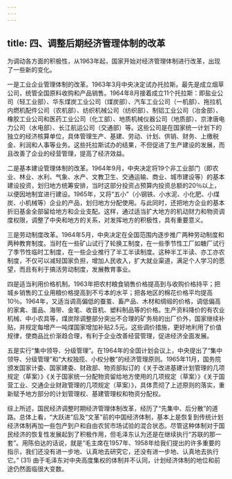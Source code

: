 ```yaml
---
---
---
```

title: 四、调整后期经济管理体制的改革
---




为调动各方面的积极性，从1963年起，国家开始对经济管理体制进行改革，出现了一些新的变化。

一是工业企业管理体制的改革。1963年3月中央决定试办托拉斯。最先是成立烟草公司，统管全国原料收购和产品销售。1964年8月接着成立11个托拉斯：即盐业公司（轻工业部）、华东煤炭工业公司（煤炭部）、汽车工业公司（一机部）、拖拉机内燃机配件公司（农机部）、纺织机械公司（纺织部）、制铝工业公司（冶金部）、橡胶工业公司和医药工业公司（化工部）、地质机械仪器公司（地质部）、京津唐电力公司（水电部）、长江航运公司（交通部）等。这些公司是在国家统一计划下的独立的经济核算单位，具体管理生产、基建、劳动、计划、供销、财务、上缴税金、利润和人事等业务。这些托拉斯试办的结果，不但促进了生产建设的发展，而且改善了企业的经营管理，提高了经济效益。

二是基本建设管理体制的改革。1964年9月，中央决定将19个非工业部门（即农业、林业、水利、气象、水产、文教卫生、交通运输、商业、城市建设等）的基本建设投资，划归地方统筹安排，当时这部分投资占预算内投资总额的20％以上，以便因地制宜进行建设。1965年，又将“五小”（小钢铁、小水泥、小化肥、小煤炭、小机械等）企业的产品，划归地方分配使用。与此同时，还把地方企业的基本折旧基金全部留给地方和企业支配。这样，通过适当扩大地方的机动财力和物资调度权限，调整了中央和地方的关系，对发挥地方的积极性，具有重要意义。

三是劳动制度改革。1964年5月，中央决定在全国范围内逐步推广两种劳动制度和两种教育制度。当时在一些矿山试行了轮换工制度，在一些季节性工厂如糖厂试行了季节性临时工制度，在一些企业推行了半工半读制度。这种半工半读、亦工亦农制度，不仅可以减轻国家负担，增加人民收入，扩大就业渠道，满足个人学习的愿望，而且有利于搞活劳动制度，发展教育事业。

四是适当利用价格机制。1963年把农村粮食销售价格提高到与收购价格持平；把城乡销售的工业用粮价格提高到不亏本的水平；把各地区的棉花价格平均提高10％。1964年，又适当调高偏低的蚕茧、畜产品、木材和绸缎的价格，调低偏高的家禽、蛋品、海带、金笔、收音机、塑料制品等的价格。生产资料降价的有农业机械、中小农具等，煤炭除调整部分突出不合理的矿务局的出厂价外，国家继续补贴，并规定每增产一吨煤国家增加补贴2.5元。这些调价措施，更好地利用了价值规律，使商品比价渐趋合理，有利于企业改善经营管理，促进经济全面发展。

五是实行“集中领导、分级管理”。在1964年的全国计划会议上，中央提出了“集中领导、分级管理”和“大权独揽、小权分散”的经济管理原则。1965年11月，国务院颁发国家计委、国家建委、财政部、物资部拟订的《关于改进基建计划管理的几项规定（草案）》《关于国家统一分配物资留给地方使用的几项规定（草案）》《关于国营工业、交通企业财政管理的几项规定（草案）》，具体贯彻了上述原则的落实，重新赋予地方部分的计划管理权、基建管理权和物资分配权。

综上所述，国民经济调整时期经济管理体制改革，经历了“先集中、后分散”的道路。总体上看，“大跃进”后及“文革”前的中国经济体制，基本上是恢复到传统计划经济体制再加一些包产到户和自由农贸市场试验的混合状态。尽管这种体制对于国民经济的恢复性发展起到了积极作用，但毛泽东认为还是在继续执行“苏联的那一套”。用陈伯达的话说，就是“毛主席在1957年、1958年给我们提出的许多重要的指示，我们还没有进一步地、认真地去研究它，还没有进一步地、认真地去执行它。” (31) 由于毛泽东对中央高度集权的体制并不认同，计划经济体制的地位和前途仍然面临很大变数。